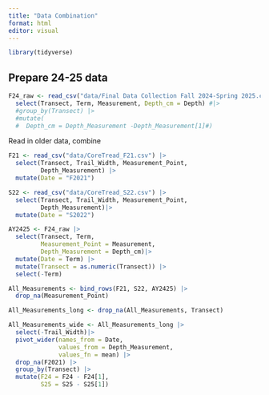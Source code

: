 ```yaml
---
title: "Data Combination"
format: html
editor: visual
---
```


```r
library(tidyverse)
```

## Prepare 24-25 data

```r
F24_raw <- read_csv("data/Final Data Collection Fall 2024-Spring 2025.csv") |>
  select(Transect, Term, Measurement, Depth_cm = Depth) #|>
  #group_by(Transect) |>
  #mutate(
  #  Depth_cm = Depth_Measurement -Depth_Measurement[1]#) 

```

Read in older data, combine

```r
F21 <- read_csv("data/CoreTread_F21.csv") |>
  select(Transect, Trail_Width, Measurement_Point,
         Depth_Measurement) |>
  mutate(Date = "F2021")

S22 <- read_csv("data/CoreTread_S22.csv") |>
  select(Transect, Trail_Width, Measurement_Point,
         Depth_Measurement)|>
  mutate(Date = "S2022")

AY2425 <- F24_raw |>
  select(Transect, Term,
         Measurement_Point = Measurement,
         Depth_Measurement = Depth_cm)|>
  mutate(Date = Term) |>
  mutate(Transect = as.numeric(Transect)) |>
  select(-Term)

All_Measurements <- bind_rows(F21, S22, AY2425) |>
  drop_na(Measurement_Point)

All_Measurements_long <- drop_na(All_Measurements, Transect)

All_Measurements_wide <- All_Measurements_long |>
  select(-Trail_Width)|>
  pivot_wider(names_from = Date,
              values_from = Depth_Measurement,
              values_fn = mean) |>
  drop_na(F2021) |>
  group_by(Transect) |>
  mutate(F24 = F24 - F24[1],
         S25 = S25 - S25[1])

```
